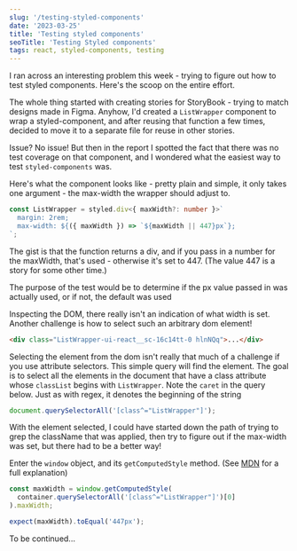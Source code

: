 ```yaml
---
slug: '/testing-styled-components'
date: '2023-03-25'
title: 'Testing styled components'
seoTitle: 'Testing Styled components'
tags: react, styled-components, testing
---
```


I ran across an interesting problem this week - trying to figure out how to test styled components. Here's the scoop on the entire effort.

The whole thing started with creating stories for StoryBook - trying to match designs made in Figma. Anyhow, I'd created a `ListWrapper` component to wrap a styled-component, and after reusing that function a few times, decided to move it to a separate file for reuse in other stories.

Issue? No issue! But then in the report I spotted the fact that there was no test coverage on that component, and I wondered what the easiest way to test `styled-components` was.

Here's what the component looks like - pretty plain and simple, it only takes one argument - the max-width the wrapper should adjust to.

```typescript
const ListWrapper = styled.div<{ maxWidth?: number }>`
  margin: 2rem;
  max-width: ${({ maxWidth }) => `${maxWidth || 447}px`};
`;
```

The gist is that the function returns a div, and if you pass in a number for the maxWidth, that's used - otherwise it's set to 447. (The value 447 is a story for some other time.)

The purpose of the test would be to determine if the px value passed in was actually used, or if not, the default was used

Inspecting the DOM, there really isn't an indication of what width is set. Another challenge is how to select such an arbitrary dom element!

```html
<div class="ListWrapper-ui-react__sc-16c14tt-0 hlnNQq">...</div>
```

Selecting the element from the dom isn't really that much of a challenge if you use attribute selectors. This simple query will find the element. The goal is to select all the elements in the document that have a class attribute whose `classList` begins with `ListWrapper`. Note the `caret` in the query below. Just as with regex, it denotes the beginning of the string

```js
document.querySelectorAll('[class^="ListWrapper"]');
```

With the element selected, I could have started down the path of trying to grep the className that was applied, then try to figure out if the max-width was set, but there had to be a better way!

Enter the `window` object, and its `getComputedStyle` method. (See <a href="https://developer.mozilla.org/en-US/docs/Web/API/Window/getComputedStyle" rel="noopener noreferrer" target="_blank">MDN</a> for a full explanation)

```javascript
const maxWidth = window.getComputedStyle(
  container.querySelectorAll('[class^="ListWrapper"]')[0]
).maxWidth;

expect(maxWidth).toEqual('447px');
```

To be continued...
